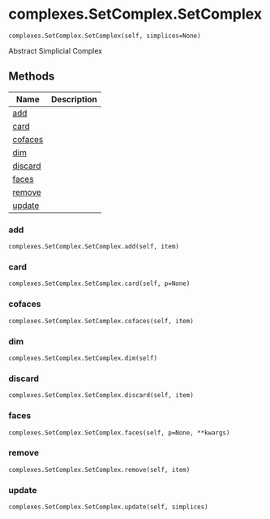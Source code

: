 # complexes.SetComplex.SetComplex { #splex.complexes.SetComplex.SetComplex }

`complexes.SetComplex.SetComplex(self, simplices=None)`

Abstract Simplicial Complex

## Methods

| Name | Description |
| --- | --- |
| [add](#splex.complexes.SetComplex.SetComplex.add) |  |
| [card](#splex.complexes.SetComplex.SetComplex.card) |  |
| [cofaces](#splex.complexes.SetComplex.SetComplex.cofaces) |  |
| [dim](#splex.complexes.SetComplex.SetComplex.dim) |  |
| [discard](#splex.complexes.SetComplex.SetComplex.discard) |  |
| [faces](#splex.complexes.SetComplex.SetComplex.faces) |  |
| [remove](#splex.complexes.SetComplex.SetComplex.remove) |  |
| [update](#splex.complexes.SetComplex.SetComplex.update) |  |

### add { #splex.complexes.SetComplex.SetComplex.add }

`complexes.SetComplex.SetComplex.add(self, item)`

### card { #splex.complexes.SetComplex.SetComplex.card }

`complexes.SetComplex.SetComplex.card(self, p=None)`

### cofaces { #splex.complexes.SetComplex.SetComplex.cofaces }

`complexes.SetComplex.SetComplex.cofaces(self, item)`

### dim { #splex.complexes.SetComplex.SetComplex.dim }

`complexes.SetComplex.SetComplex.dim(self)`

### discard { #splex.complexes.SetComplex.SetComplex.discard }

`complexes.SetComplex.SetComplex.discard(self, item)`

### faces { #splex.complexes.SetComplex.SetComplex.faces }

`complexes.SetComplex.SetComplex.faces(self, p=None, **kwargs)`

### remove { #splex.complexes.SetComplex.SetComplex.remove }

`complexes.SetComplex.SetComplex.remove(self, item)`

### update { #splex.complexes.SetComplex.SetComplex.update }

`complexes.SetComplex.SetComplex.update(self, simplices)`